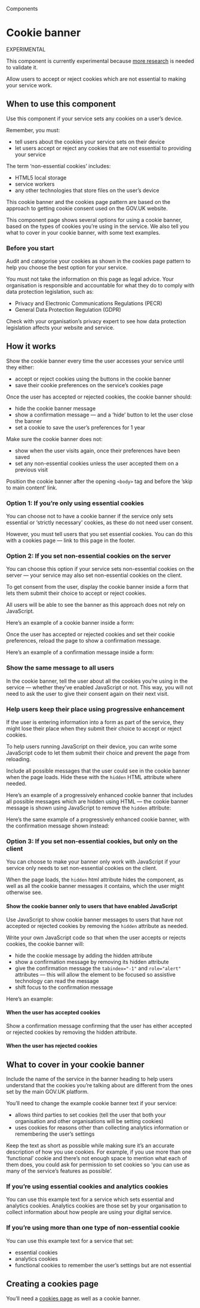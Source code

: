 
<Meta title="Components/Cookie banner" />

<Hint>Components</Hint>

# Cookie banner

<Tag>EXPERIMENTAL</Tag>

This component is currently experimental because [more research](https://design-system.service.gov.uk/components/cookie-banner/#research-on-this-component) is needed to validate it.


Allow users to accept or reject cookies which are not essential to making your service work.

<Canvas of={CookieBannerStories.primary} />

## When to use this component

Use this component if your service sets any cookies on a user’s device.

Remember, you must:

- tell users about the cookies your service sets on their device
- let users accept or reject any cookies that are not essential to providing your service

The term ‘non-essential cookies’ includes:

- HTML5 local storage
- service workers
- any other technologies that store files on the user’s device

This cookie banner and the cookies page pattern are based on the approach to getting cookie consent used on the GOV.UK website.

This component page shows several options for using a cookie banner, based on the types of cookies you’re using in the service. We also tell you what to cover in your cookie banner, with some text examples.

### Before you start

Audit and categorise your cookies as shown in the cookies page pattern to help you choose the best option for your service.

You must not take the information on this page as legal advice. Your organisation is responsible and accountable for what they do to comply with data protection legislation, such as:

- Privacy and Electronic Communications Regulations (PECR)
- General Data Protection Regulation (GDPR)

Check with your organisation’s privacy expert to see how data protection legislation affects your website and service.

## How it works

Show the cookie banner every time the user accesses your service until they either:

- accept or reject cookies using the buttons in the cookie banner
- save their cookie preferences on the service’s cookies page

Once the user has accepted or rejected cookies, the cookie banner should:

- hide the cookie banner message
- show a confirmation message — and a ‘hide’ button to let the user close the banner
- set a cookie to save the user’s preferences for 1 year

Make sure the cookie banner does not:

- show when the user visits again, once their preferences have been saved
- set any non-essential cookies unless the user accepted them on a previous visit

Position the cookie banner after the opening `<body>` tag and before the ’skip to main content‘ link.

### Option 1: If you’re only using essential cookies

You can choose not to have a cookie banner if the service only sets essential or ‘strictly necessary’ cookies, as these do not need user consent.

However, you must tell users that you set essential cookies. You can do this with a cookies page — link to this page in the footer.

### Option 2: If you set non-essential cookies on the server

You can choose this option if your service sets non-essential cookies on the server — your service may also set non-essential cookies on the client.

To get consent from the user, display the cookie banner inside a form that lets them submit their choice to accept or reject cookies.

All users will be able to see the banner as this approach does not rely on JavaScript.

Here’s an example of a cookie banner inside a form:

<Canvas of={CookieBannerStories.insideForm} />

Once the user has accepted or rejected cookies and set their cookie preferences, reload the page to show a confirmation message.

Here’s an example of a confirmation message inside a form:

<Canvas of={CookieBannerStories.confirmationMessage} />

### Show the same message to all users

In the cookie banner, tell the user about all the cookies you’re using in the service — whether they’ve enabled JavaScript or not. This way, you will not need to ask the user to give their consent again on their next visit.

### Help users keep their place using progressive enhancement

If the user is entering information into a form as part of the service, they might lose their place when they submit their choice to accept or reject cookies.

To help users running JavaScript on their device, you can write some JavaScript code to let them submit their choice and prevent the page from reloading.

Include all possible messages that the user could see in the cookie banner when the page loads. Hide these with the `hidden` HTML attribute where needed.

Here’s an example of a progressively enhanced cookie banner that includes all possible messages which are hidden using HTML — the cookie banner message is shown using JavaScript to remove the `hidden` attribute:

<Canvas of={CookieBannerStories.hiddenMessages} />

Here’s the same example of a progressively enhanced cookie banner, with the confirmation message shown instead:

<Canvas of={CookieBannerStories.hiddenMessageShown} />

### Option 3: If you set non-essential cookies, but only on the client

You can choose to make your banner only work with JavaScript if your service only needs to set non-essential cookies on the client.

When the page loads, the `hidden` html attribute hides the component, as well as all the cookie banner messages it contains, which the user might otherwise see.

#### Show the cookie banner only to users that have enabled JavaScript

Use JavaScript to show cookie banner messages to users that have not accepted or rejected cookies by removing the `hidden` attribute as needed.

Write your own JavaScript code so that when the user accepts or rejects cookies, the cookie banner will:

- hide the cookie message by adding the hidden attribute
- show a confirmation message by removing its hidden attribute
- give the confirmation message the `tabindex="-1"` and `role="alert"` attributes — this will allow the element to be focused so assistive technology can read the message
- shift focus to the confirmation message

Here’s an example:

<Canvas of={CookieBannerStories.alertRole} />

#### When the user has accepted cookies

Show a confirmation message confirming that the user has either accepted or rejected cookies by removing the hidden attribute.

<Canvas of={CookieBannerStories.alertRoleAccepted} />

#### When the user has rejected cookies

<Canvas of={CookieBannerStories.alertRoleRejected} />

## What to cover in your cookie banner

Include the name of the service in the banner heading to help users understand that the cookies you’re talking about are different from the ones set by the main GOV.UK platform.

You’ll need to change the example cookie banner text if your service:

- allows third parties to set cookies (tell the user that both your organisation and other organisations will be setting cookies)
- uses cookies for reasons other than collecting analytics information or remembering the user’s settings

Keep the text as short as possible while making sure it’s an accurate description of how you use cookies.
For example, if you use more than one ‘functional’ cookie and there’s not enough space to mention what each of them does, you could ask for permission to set cookies so ‘you can use as many of the service’s features as possible’.

### If you’re using essential cookies and analytics cookies

You can use this example text for a service which sets essential and analytics cookies. Analytics cookies are those set by your organisation to collect information about how people are using your digital service.

<Canvas of={CookieBannerStories.primary} />

### If you’re using more than one type of non-essential cookie

You can use this example text for a service that set:

- essential cookies
- analytics cookies
- functional cookies to remember the user’s settings but are not essential

<Canvas of={CookieBannerStories.nonEssential} />

## Creating a cookies page

You’ll need a [cookies page]() as well as a cookie banner.
